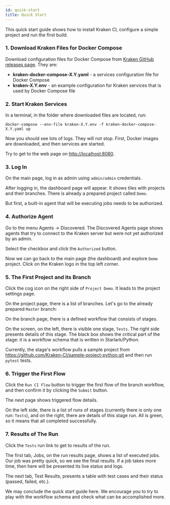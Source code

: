 ```yaml
---
id: quick-start
title: Quick Start
---
```




This quick start guide shows how to install Kraken CI, configure a
simple project and run the first build.

### 1. Download Kraken Files for Docker Compose

Download configuration files for Docker Compose from [Kraken GitHub releases page](https://github.com/Kraken-CI/kraken/releases).
They are:

- **kraken-docker-compose-X.Y.yaml** - a services configuration file for Docker Compose
- **kraken-X.Y.env** - an example configuration for Kraken services that is used by Docker Compose file

### 2. Start Kraken Services

In a terminal, in the folder where downloaded files are located, run:

```console
docker-compose --env-file kraken-X.Y.env -f kraken-docker-compose-X.Y.yaml up
```

Now you should see lots of logs. They will not stop. First, Docker
images are downloaded, and then services are started.

<Screen img="qs-services-in-terminal.png" />

Try to get to the web page on [http://localhost:8080](http://localhost:8080).

### 3. Log In

On the main page, log in as admin using `admin/admin` credentials.

<Screen img="qs-login-page.png" />

After logging in, the dashboard page will appear. It shows tiles with
projects and their branches.  There is already a prepared project
called `Demo`.

But first, a built-in agent that will be executing jobs needs to be
authorized.

### 4. Authorize Agent

Go to the menu Agents -> Discovered. The Discovered Agents page shows
agents that try to connect to the Kraken server but were not yet
authorized by an admin.

<Screen img="qs-discovered-agents.png" />

Select the checkbox and click the `Authorized` button.

Now we can go back to the main page (the dashboard) and explore
`Demo` project. Click on the Kraken logo in the top left corner.

### 5. The First Project and its Branch

Click the cog icon on the right side of `Project Demo`. It leads to
the project settings page.

<Screen img="qs-click-project-cog.png" />

On the project page, there is a list of branches. Let's go to the
already prepared `Master` branch:

<Screen img="qs-click-branch.png" />

On the branch page, there is a defined workflow that consists of stages.

<Screen img="qs-branch-workflow.png" />

On the screen, on the left, there is visible one stage, `Tests`. The
right side presents details of this stage. The black box shows the
critical part of the stage: it is a workflow schema that is written in
Starlark/Python.

Currently, the stage's workflow pulls a sample project from
https://github.com/Kraken-CI/sample-project-python.git and then run
`pytest` tests.

### 6. Trigger the First Flow

Click the `Run CI Flow` button to trigger the first flow of the branch
workflow, and then confirm it by clicking the `Submit` button.

The next page shows triggered flow details.

<Screen img="qs-completed-flow.png" />

On the left side, there is a list of runs of stages (currently there is
only one run: `Tests`), and on the right, there are details of this
stage run. All is green, so it means that all completed successfully.

### 7. Results of The Run

Click the `Tests` run link to get to results of the run.

<Screen img="qs-run-jobs.png" />

The first tab, Jobs, on the run results page, shows a list of executed
jobs. Our job was pretty quick, so we see the final results. If a
job takes more time, then here will be presented its live status and
logs.

The next tab, Test Results, presents a table with test cases and their
status (passed, failed, etc.).

<Screen img="qs-run-tests.png" />

We may conclude the quick start guide here. We encourage you to try
to play with the workflow schema and check what can be accomplished more.
